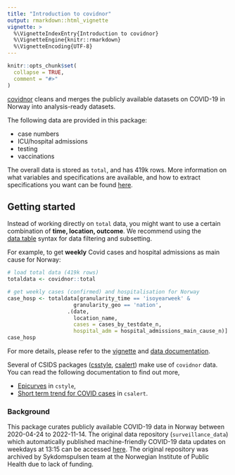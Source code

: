 ```yaml
---
title: "Introduction to covidnor"
output: rmarkdown::html_vignette
vignette: >
  %\VignetteIndexEntry{Introduction to covidnor}
  %\VignetteEngine{knitr::rmarkdown}
  %\VignetteEncoding{UTF-8}
---
```


```r
knitr::opts_chunk$set(
  collapse = TRUE,
  comment = "#>"
)
```


[covidnor](https://www.csids.no/covidnor/) cleans and merges the publicly available datasets on COVID-19 in Norway into analysis-ready datasets. 

The following data are provided in this package: 

* case numbers
* ICU/hospital admissions
* testing
* vaccinations

The overall data is stored as `total`, and has 419k rows. More information on what variables and specifications are available, and how to extract specifications you want can be found [here](https://www.csids.no/covidnor/articles/data_details.html). 


## Getting started

Instead of working directly on `total` data, you might want to use a certain combination of **time, location, outcome**. We recommend using the [data.table](https://CRAN.R-project.org/package=data.table) syntax for data filtering and subsetting.

For example, to get **weekly** Covid cases and hospital admissions as main cause for Norway:

```r
# load total data (419k rows)
totaldata <- covidnor::total

# get weekly cases (confirmed) and hospitalisation for Norway
case_hosp <- totaldata[granularity_time == 'isoyearweek' &
                     granularity_geo == 'nation',
                   .(date, 
                     location_name, 
                     cases = cases_by_testdate_n, 
                     hospital_adm = hospital_admissions_main_cause_n)]
case_hosp
```


For more details, please refer to the [vignette](https://www.csids.no/covidnor/articles/data_details.html) and [data documentation](https://www.csids.no/covidnor/reference/total.html).

Several of CSIDS packages ([csstyle](https://www.csids.no/csstyle/index.html),  [csalert](https://www.csids.no/csalert/index.html)) make use of `covidnor` data. You can read the following documentation to find out more, 

* [Epicurves](https://www.csids.no/csstyle/articles/epicurves.html) in `cstyle`,
* [Short term trend for COVID cases](https://www.csids.no/csalert/articles/short_term_trend_msis.html) in `csalert`.


### Background 

This package curates publicly available COVID-19 data in Norway between 2020-04-24 to 2022-11-14. The original data repository (`surveillance_data`) which automatically published machine-friendly COVID-19 data updates on weekdays at 13:15 can be accessed [here](https://github.com/folkehelseinstituttet/surveillance_data). The original repository was archived by Sykdomspulsen team at the Norwegian Institute of Public Health due to lack of funding. 
